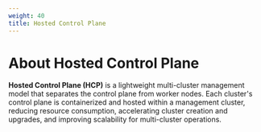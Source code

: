 ```yaml
---
weight: 40
title: Hosted Control Plane
---
```


# About Hosted Control Plane

**Hosted Control Plane (HCP)** is a lightweight multi-cluster management model that separates the control plane from worker nodes. Each cluster's control plane is containerized and hosted within a management cluster, reducing resource consumption, accelerating cluster creation and upgrades, and improving scalability for multi-cluster operations.

<ExternalSite name="hosted-control-plane" />
